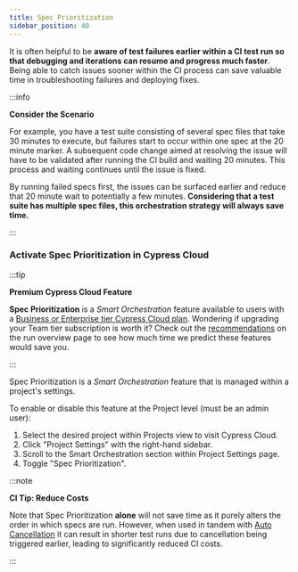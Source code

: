 ```yaml
---
title: Spec Prioritization
sidebar_position: 40
---
```


It is often helpful to be **aware of test failures earlier within a CI test run
so that debugging and iterations can resume and progress much faster**. Being
able to catch issues sooner within the CI process can save valuable time in
troubleshooting failures and deploying fixes.

:::info

<strong>
  <Icon name="graduation-cap" /> Consider the Scenario
</strong>

For example, you have a test suite consisting of several spec files that take 30
minutes to execute, but failures start to occur within one spec at the 20 minute
marker. A subsequent code change aimed at resolving the issue will have to be
validated after running the CI build and waiting 20 minutes. This process and
waiting continues until the issue is fixed.

By running failed specs first, the issues can be surfaced earlier and reduce
that 20 minute wait to potentially a few minutes. **Considering that a test
suite has multiple spec files, this orchestration strategy will always save
time.**

:::

### Activate Spec Prioritization in Cypress Cloud

:::tip

<strong>
  <Icon name="star" /> Premium Cypress Cloud Feature
</strong>

**Spec Prioritization** is a _Smart Orchestration_ feature available to users
with a
[Business or Enterprise tier Cypress Cloud plan](https://cypress.io/pricing).
Wondering if upgrading your Team tier subscription is worth it? Check out the
[recommendations](/guides/cloud/recorded-runs#Recommendations) on the run
overview page to see how much time we predict these features would save you.

:::

Spec Prioritization is a _Smart Orchestration_ feature that is managed within a
project's settings.

To enable or disable this feature at the Project level (must be an admin user):

1. Select the desired project within Projects view to visit Cypress Cloud.
2. Click "Project Settings" with the right-hand sidebar.
3. Scroll to the Smart Orchestration section within Project Settings page.
4. Toggle "Spec Prioritization".

<DocsImage
  src="/img/guides/cloud/smart-orchestration/spec-prioritization-active.png"
  alt="Enable Spec Prioritization"
/>

:::note

<strong>CI Tip: Reduce Costs</strong>

Note that Spec Prioritization **alone** will not save time as it purely alters
the order in which specs are run. However, when used in tandem with
[Auto Cancellation](/guides/cloud/smart-orchestration/run-cancellation) it can result in shorter test runs due
to cancellation being triggered earlier, leading to significantly reduced CI
costs.

:::
